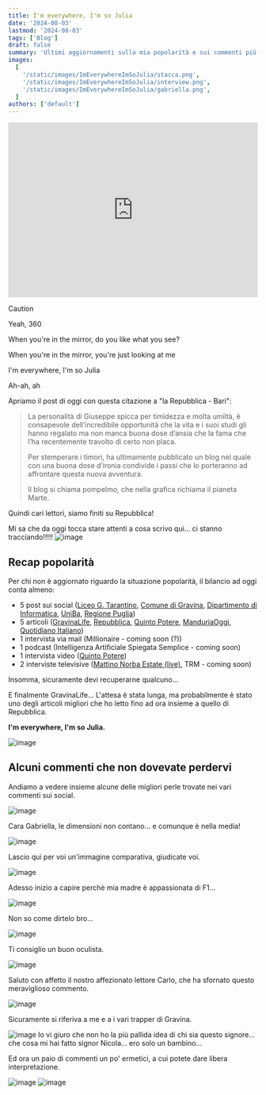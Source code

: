 ```yaml
---
title: I'm everywhere, I'm so Julia
date: '2024-08-03'
lastmod: '2024-08-03'
tags: ['Blog']
draft: false
summary: 'Ultimi aggiornamenti sulla mia popolarità e sui commenti più divertenti che ho trovato sui social.'
images:
  [
    '/static/images/ImEverywhereImSoJulia/stacca.png',
    '/static/images/ImEverywhereImSoJulia/interview.png',
    '/static/images/ImEverywhereImSoJulia/gabriella.png',
  ]
authors: ['default']
---
```


<iframe
  style={{ borderRadius: '12px' }}
  src="https://open.spotify.com/embed/track/4w2GLmK2wnioVnb5CPQeex?utm_source=generator"
  width="100%"
  height="352"
  frameBorder="0"
  allowFullScreen={true}
  allow="autoplay; clipboard-write; encrypted-media; fullscreen; picture-in-picture"
  loading="lazy"
></iframe>

> [!CAUTION]
> Yeah, 360
>
> When you're in the mirror, do you like what you see?
>
> When you're in the mirror, you're just looking at me
>
> I'm everywhere, I'm so Julia
>
> Ah-ah, ah

Apriamo il post di oggi con questa citazione a "la Repubblica - Bari":

> La personalità di Giuseppe spicca per timidezza e molta umiltà, è consapevole dell’incredibile opportunità che la vita e i suoi studi gli hanno regalato ma non manca buona dose d’ansia che la fama che l’ha recentemente travolto di certo non placa.
>
> Per stemperare i timori, ha ultimamente pubblicato un blog nel quale con una buona dose d’ironia condivide i passi che lo porteranno ad affrontare questa nuova avventura.
>
> Il blog si chiama pompelmo, che nella grafica richiama il pianeta Marte.

Quindi cari lettori, siamo finiti su Repubblica!

Mi sa che da oggi tocca stare attenti a cosa scrivo qui... ci stanno tracciando!!!!!
![image](/static/images/ImEverywhereImSoJulia/stacca.png)

## Recap popolarità

Per chi non è aggiornato riguardo la situazione popolarità, il bilancio ad oggi conta almeno:

- 5 post sui social ([Liceo G. Tarantino](https://www.facebook.com/Liceo.Statale.G.Tarantino/posts/927840659358117), [Comune di Gravina](https://www.facebook.com/share/gYgD8TXW7Ze87qhB/), [Dipartimento di Informatica](https://www.facebook.com/share/kD4Jg7GWYYXua6hC/), [UniBa](https://www.facebook.com/share/wpMhqMigRXaQ527Y/), [Regione Puglia](https://www.linkedin.com/posts/regionepuglia_orgogliopugliese-activity-7222234060524294145-LfZg?utm_source=share&utm_medium=member_desktop))
- 5 articoli ([GravinaLife](https://www.gravinalife.it/2024/07/un-giovane-scienziato-gravinese-alla-nasa/40365/), [Repubblica](https://bari.repubblica.it/cronaca/2024/08/02/news/da_gravina_alla_nasa_per_sviluppare_lintelligenza_artificiale_si_realizza_il_sogno_di_giuseppe_colavito_quando_ho_ricevu-423427835/), [Quinto Potere](https://www.quintopotere.it/intelligenza-artificiale-informatico-barese-3-mesi-alla-nasa-giuseppe-inaspettato-grande-chance/), [ManduriaOggi](https://www.manduriaoggi.it/?news=66488), [Quotidiano Italiano](https://www.quotidianodipuglia.it/bari/puglia_talenti_studenti_nasa_aerospazio_chi_sono-8266530.html))
- 1 intervista via mail (Millionaire - coming soon (?))
- 1 podcast (Intelligenza Artificiale Spiegata Semplice - coming soon)
- 1 intervista video ([Quinto Potere](https://www.youtube.com/watch?v=yixb5JTRW50&lc=UgxxtSO1XHHnw8066yB4AaABAg))
- 2 interviste televisive ([Mattino Norba Estate (live)](https://play.norbaonline.it/series/262/mattino-norba-2024/episode/b302b4512a514c7ab378a786cb982a1b13393ed5/mattino-norba-estate-1-agosto-2024-9a-parte), TRM - coming soon)

Insomma, sicuramente devi recuperarne qualcuno...

E finalmente GravinaLife... L'attesa è stata lunga, ma probabilmente è stato uno degli articoli migliori che ho letto fino ad ora insieme a quello di Repubblica.

**I'm everywhere, I'm so Julia.**

![image](/static/images/ImEverywhereImSoJulia/interview.png)

## Alcuni commenti che non dovevate perdervi

Andiamo a vedere insieme alcune delle migliori perle trovate nei vari commenti sui social.

![image](/static/images/ImEverywhereImSoJulia/gabriella.png)

Cara Gabriella, le dimensioni non contano... e comunque è nella media!

![image](/static/images/ImEverywhereImSoJulia/commento-binotto.png)

Lascio qui per voi un'immagine comparativa, giudicate voi.

![image](/static/images/ImEverywhereImSoJulia/comparativa.png)

Adesso inizio a capire perchè mia madre è appassionata di F1...

![image](/static/images/ImEverywhereImSoJulia/piercing.png)

Non so come dirtelo bro...

![image](/static/images/ImEverywhereImSoJulia/mio-piercing.jpg)

Ti consiglio un buon oculista.

![image](/static/images/ImEverywhereImSoJulia/circoncisa.png)

Saluto con affetto il nostro affezionato lettore Carlo, che ha sfornato questo meraviglioso commento.

![image](/static/images/ImEverywhereImSoJulia/fucina.png)

Sicuramente si riferiva a me e a i vari trapper di Gravina.

![image](/static/images/ImEverywhereImSoJulia/inquietante.png)
Io vi giuro che non ho la più pallida idea di chi sia questo signore... che cosa mi hai fatto signor Nicola... ero solo un bambino...

Ed ora un paio di commenti un po' ermetici, a cui potete dare libera interpretazione.

![image](/static/images/ImEverywhereImSoJulia/wolf.png)
![image](/static/images/ImEverywhereImSoJulia/1000.png)
